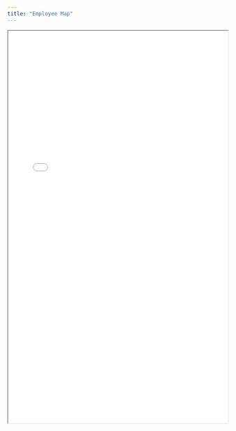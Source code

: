 ```yaml
---
title: "Employee Map"
---
```


```{=html}
<iframe src="employee_map_source.html" width="100%" height="900">
```
</iframe>
